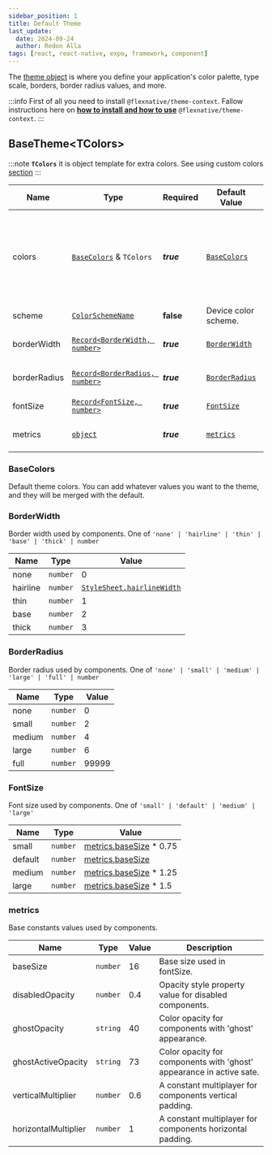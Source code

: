 ```yaml
---
sidebar_position: 1
title: Default Theme
last_update:
  date: 2024-09-24
  author: Redon Alla
tags: [react, react-native, expo, framework, component]
---
```




The [theme object](#basethemetcolors) is where you define your application's color palette, type scale, borders, border radius values, and more.

:::info
First of all you need to install `@flexnative/theme-context`.
Fallow instructions here on **[how to install and how to use](../getting-started/installation.mdx)** `@flexnative/theme-context`.
:::

## BaseTheme\<TColors\>

:::note
**`TColors`** it is object template for extra colors.
See using custom colors [section](./customizing-theme.mdx)
:::

|  Name   | Type | Required | Default Value | Description |
| -- | -- | -- | -- | -- |
| colors | [`BaseColors`](#basecolors) & `TColors` | ***true*** | [`BaseColors`](#basecolors) | Default theme colors.<br /> You can add whatever values you want to the theme, and they will be merged with the default. |
| scheme  | [`ColorSchemeName`](https://reactnative.dev/docs/usecolorscheme#supported-color-schemes) | **false** | Device color scheme. | Theme [`ColorSchemeName`](https://reactnative.dev/docs/usecolorscheme#supported-color-schemes)  |
| borderWidth | [`Record<BorderWidth, number>`](#borderwidth) | ***true*** | [`BorderWidth`](#borderwidth) | Border width used by components. |
| borderRadius | [`Record<BorderRadius, number>`](#borderradius) | ***true*** | [`BorderRadius`](#borderradius) | Border radius used by components. |
| fontSize | [`Record<FontSize, number>`](#fontsize) | ***true*** | [`FontSize`](#fontsize) | Font size used by components. |
| metrics | [`object`](#metrics) | ***true*** | [`metrics`](#metrics) | Base constants values used by components. |

### BaseColors
Default theme colors.
You can add whatever values you want to the theme, and they will be merged with the default.
<LightColors />

### BorderWidth
Border width used by components.
One of `'none' | 'hairline' | 'thin' | 'base' | 'thick' | number`

|  Name  | Type | Value |
| ------- | ---- | ----- |
| none | `number` | 0 |
| hairline | `number` | [`StyleSheet.hairlineWidth`](https://reactnative.dev/docs/stylesheet#hairlinewidth) |
| thin | `number` | 1 |
| base | `number` | 2 |
| thick | `number` | 3 |

### BorderRadius
Border radius used by components.
One of `'none' | 'small' | 'medium' | 'large' | 'full' | number`

|  Name   | Type | Value |
| ------- | ---- | ----- |
| none | `number` | 0 |
| small | `number` | 2 |
| medium | `number` | 4 |
| large | `number` | 6 |
| full | `number` | 99999 |

### FontSize
Font size used by components.
One of `'small' | 'default' | 'medium' | 'large'`

|  Name   | Type | Value |
| ------- | ---- | ----- |
| small | `number` | [metrics.baseSize](#basesize) * 0.75 |
| default | `number` | [metrics.baseSize](#basesize) |
| medium | `number` | [metrics.baseSize](#basesize) * 1.25 |
| large | `number` | [metrics.baseSize](#basesize) * 1.5 |

### metrics
Base constants values used by components.

|  Name   | Type | Value | Description |
| ------- | ---- | ----- | ----------- |
| <span id='basesize'>baseSize</span> | `number` | 16 | Base size used in fontSize. |
| disabledOpacity | `number` | 0.4 | Opacity style property value for disabled components. |
| ghostOpacity | `string` | 40 | Color opacity for components with 'ghost' appearance. |
| ghostActiveOpacity | `string` | 73 | Color opacity for components with 'ghost' appearance in active sate. |
| verticalMultiplier | `number` | 0.6 | A constant multiplayer for components vertical padding. |
| horizontalMultiplier | `number` | 1 | A constant multiplayer for components horizontal padding. |